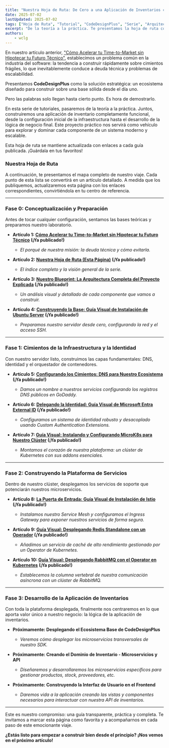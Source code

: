 ```yaml
---
title: "Nuestra Hoja de Ruta: De Cero a una Aplicación de Inventarios con CodeDesignPlus"
date: 2025-07-02
lastUpdated: 2025-07-02
tags: ["Hoja de Ruta", "Tutorial", "CodeDesignPlus", "Serie", "Arquitectura"]
excerpt: "De la teoría a la práctica. Te presentamos la hoja de ruta completa y el índice de nuestra serie, donde construiremos una aplicación de inventarios de nivel empresarial paso a paso. Descubre las fases del proyecto, desde la configuración de la infraestructura hasta el desarrollo final, y prepárate para aprender a construir software escalable desde cero."
authors:
    - wclg
---
```



<ImageZoom/>


En nuestro artículo anterior, ["Cómo Acelerar tu Time-to-Market sin Hipotecar tu Futuro Técnico"](/blog/quick-start/1-situacion-actual), establecimos un problema común en la industria del software: la tendencia a construir rápidamente sobre cimientos frágiles, lo que inevitablemente conduce a deuda técnica y problemas de escalabilidad.

Presentamos **CodeDesignPlus** como la solución estratégica: un ecosistema diseñado para construir sobre una base sólida desde el día uno.

Pero las palabras solo llegan hasta cierto punto. Es hora de demostrarlo.

En esta serie de tutoriales, pasaremos de la teoría a la práctica. Juntos, construiremos una aplicación de inventario completamente funcional, desde la configuración inicial de la infraestructura hasta el desarrollo de la lógica de negocio final. Este proyecto práctico nos servirá como vehículo para explorar y dominar cada componente de un sistema moderno y escalable.

<Aside>
Esta hoja de ruta se mantiene actualizada con enlaces a cada guía publicada. ¡Guárdala en tus favoritos!
</Aside>

### Nuestra Hoja de Ruta

A continuación, te presentamos el mapa completo de nuestro viaje. Cada punto de esta lista se convertirá en un artículo detallado. A medida que los publiquemos, actualizaremos esta página con los enlaces correspondientes, convirtiéndola en tu centro de referencia.

---

### Fase 0: Conceptualización y Preparación

Antes de tocar cualquier configuración, sentamos las bases teóricas y preparamos nuestro laboratorio.

*   **Artículo 1: [Cómo Acelerar tu Time-to-Market sin Hipotecar tu Futuro Técnico](/blog/quick-start/1-situacion-actual) (¡Ya publicado!)**
    *   *El porqué de nuestra misión: la deuda técnica y cómo evitarla.*

*   **Artículo 2: [Nuestra Hoja de Ruta (Esta Página)](/blog/quick-start/2-hoja-ruta) (¡Ya publicado!)**
    *   *El índice completo y la visión general de la serie.*

*   **Artículo 3: [Nuestro Blueprint: La Arquitectura Completa del Proyecto Explicada](/blog/quick-start/3-arquitectura-completa) (¡Ya publicado!)**
    *   *Un análisis visual y detallado de cada componente que vamos a construir.*

*   **Artículo 4: [Construyendo la Base: Guía Visual de Instalación de Ubuntu Server](/blog/quick-start/4-instalacion-ubuntu-server) (¡Ya publicado!)**
    *   *Preparamos nuestro servidor desde cero, configurando la red y el acceso SSH.*

---

### Fase 1: Cimientos de la Infraestructura y la Identidad

Con nuestro servidor listo, construimos las capas fundamentales: DNS, identidad y el orquestador de contenedores.

*   **Artículo 5: [Configurando los Cimientos: DNS para Nuestro Ecosistema](/blog/quick-start/5-configurando-los-cimientos-dns-para-nuestro-ecosistema) (¡Ya publicado!)**
    *   *Damos un nombre a nuestros servicios configurando los registros DNS públicos en GoDaddy.*

*   **Artículo 6: [Delegando la Identidad: Guía Visual de Microsoft Entra External ID](/blog/quick-start/6-microsoft-entra-external-id) (¡Ya publicado!)**
    *   *Configuramos un sistema de identidad robusto y desacoplado usando Custom Authentication Extensions.*

*   **Artículo 7: [Guía Visual: Instalando y Configurando MicroK8s para Nuestro Clúster](/blog/quick-start/7-install-config-microk8s) (¡Ya publicado!)**
    *   *Montamos el corazón de nuestra plataforma: un clúster de Kubernetes con sus addons esenciales.*

---

### Fase 2: Construyendo la Plataforma de Servicios

Dentro de nuestro clúster, desplegamos los servicios de soporte que potenciarán nuestros microservicios.

*   **Artículo 8: [La Puerta de Entrada: Guía Visual de Instalación de Istio](/blog/quick-start/8-install-config-istio) (¡Ya publicado!)**
    *   *Instalamos nuestro Service Mesh y configuramos el Ingress Gateway para exponer nuestros servicios de forma segura.*

*   **Artículo 9: [Guía Visual: Desplegando Redis Standalone con un Operador](/blog/quick-start/9-install-config-redis-standalone) (¡Ya publicado!)**
    *   *Añadimos un servicio de caché de alto rendimiento gestionado por un Operator de Kubernetes.*

*   **Artículo 10: [Guía Visual: Desplegando RabbitMQ con el Operator en Kubernetes](/blog/quick-start/10-install-rabbitmq) (¡Ya publicado!)**
    *   *Establecemos la columna vertebral de nuestra comunicación asíncrona con un clúster de RabbitMQ.*

---

### Fase 3: Desarrollo de la Aplicación de Inventarios

Con toda la plataforma desplegada, finalmente nos centraremos en lo que aporta valor único a nuestro negocio: la lógica de la aplicación de inventarios.

*   **Próximamente: Desplegando el Ecosistema Base de CodeDesignPlus**
    *   *Veremos cómo desplegar los microservicios transversales de nuestro SDK.*

*   **Próximamente: Creando el Dominio de Inventario - Microservicios y API**
    *   *Diseñaremos y desarrollaremos los microservicios específicos para gestionar productos, stock, proveedores, etc.*

*   **Próximamente: Construyendo la Interfaz de Usuario en el Frontend**
    *   *Daremos vida a la aplicación creando las vistas y componentes necesarios para interactuar con nuestra API de inventarios.*

---

Este es nuestro compromiso: una guía transparente, práctica y completa. Te invitamos a marcar esta página como favorita y a acompañarnos en cada paso de este emocionante viaje.

**¿Estás listo para empezar a construir bien desde el principio? ¡Nos vemos en el próximo artículo!**